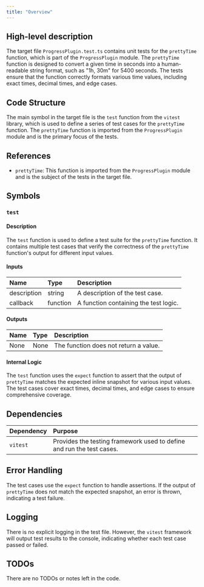 ```yaml
---
title: "Overview"
---
```


## High-level description

The target file `ProgressPlugin.test.ts` contains unit tests for the `prettyTime` function, which is part of the `ProgressPlugin` module. The `prettyTime` function is designed to convert a given time in seconds into a human-readable string format, such as "1h, 30m" for 5400 seconds. The tests ensure that the function correctly formats various time values, including exact times, decimal times, and edge cases.

## Code Structure

The main symbol in the target file is the `test` function from the `vitest` library, which is used to define a series of test cases for the `prettyTime` function. The `prettyTime` function is imported from the `ProgressPlugin` module and is the primary focus of the tests.

## References

- `prettyTime`: This function is imported from the `ProgressPlugin` module and is the subject of the tests in the target file.

## Symbols

### `test`
#### Description
The `test` function is used to define a test suite for the `prettyTime` function. It contains multiple test cases that verify the correctness of the `prettyTime` function's output for different input values.

#### Inputs
| Name | Type | Description |
|:-----|:-----|:------------|
| description | string | A description of the test case. |
| callback | function | A function containing the test logic. |

#### Outputs
| Name | Type | Description |
|:-----|:-----|:------------|
| None | None | The function does not return a value. |

#### Internal Logic
The `test` function uses the `expect` function to assert that the output of `prettyTime` matches the expected inline snapshot for various input values. The test cases cover exact times, decimal times, and edge cases to ensure comprehensive coverage.

## Dependencies

| Dependency | Purpose |
|:-----------|:--------|
| `vitest` | Provides the testing framework used to define and run the test cases. |

## Error Handling

The test cases use the `expect` function to handle assertions. If the output of `prettyTime` does not match the expected snapshot, an error is thrown, indicating a test failure.

## Logging

There is no explicit logging in the test file. However, the `vitest` framework will output test results to the console, indicating whether each test case passed or failed.

## TODOs

There are no TODOs or notes left in the code.